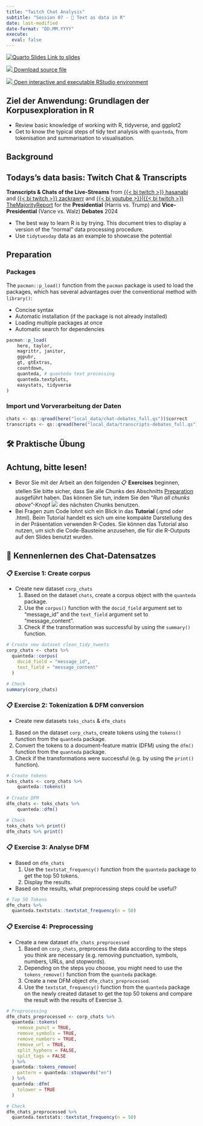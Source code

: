 ```yaml
---
title: "Twitch Chat Analysis"
subtitle: "Session 07 - 🔨 Text as data in R"
date: last-modified
date-format: "DD.MM.YYYY"
execute: 
  eval: false
---
```


::: {.callout-tip icon="false"}
[![Quarto Slides](https://raw.githubusercontent.com/faucommsci/teaching_materials/refs/heads/main/images/badges/badge-quarto-slide.svg) Link to slides](../slides/slides-07.html)

[![](https://raw.githubusercontent.com/faucommsci/teaching_materials/refs/heads/main/images/badges/badge-quarto_document.svg) Download source file](https://github.com/chrdrn/dbd_2024/blob/main/exercises/exercise-07.qmd)

[![](https://raw.githubusercontent.com/faucommsci/teaching_materials/refs/heads/main/images/badges/badge-binder_rstudio.svg) Open interactive and executable RStudio environment](https://mybinder.org/v2/gh/faucommsci/dbd_binder/HEAD?urlpath=rstudio)
:::

::: callout-note
## Ziel der Anwendung: Grundlagen der Korpusexploration in R

-   Review basic knowledge of working with R, tidyverse, and ggplot2
-   Get to know the typical steps of tidy text analysis with `quanteda`, from tokenisation and summarisation to visualisation.
:::

## Background

::: callout-tip
## Todays's data basis: Twitch Chat & Transcripts

**Transcripts & Chats of the Live-Streams** from [{{< bi twitch >}} hasanabi](https://www.twitch.tv/hasanabi) and [{{< bi twitch >}} zackrawrr](https://www.twitch.tv/zackrawrr) and [{{< bi youtube >}}](https://www.youtube.com/majorityreportlive)\|[{{< bi twitch >}} TheMajorityReport](https://www.twitch.tv/themajorityreport) for the **Presidential** (Harris vs. Trump) and **Vice-Presidential** (Vance vs. Walz) **Debates** 2024
:::

-   The best way to learn R is by trying. This document tries to display a version of the "normal" data processing procedure.
-   Use `tidytuesday` data as an example to showcase the potential

## Preparation

### Packages

The `pacman::p_load()` function from the `pacman` package is used to load the packages, which has several advantages over the conventional method with `library()`:

- Concise syntax
- Automatic installation (if the package is not already installed)
- Loading multiple packages at once
- Automatic search for dependencies


```r
pacman::p_load(
    here, taylor,
    magrittr, janitor,
    ggpubr, 
    gt, gtExtras,
    countdown, 
    quanteda, # quanteda text processing
    quanteda.textplots, 
    easystats, tidyverse
)
```

### Import und Vorverarbeitung der Daten

```r
chats <- qs::qread(here("local_data/chat-debates_full.qs"))$correct
transcripts <- qs::qread(here("local_data/transcripts-debates_full.qs"))$correct
```

## 🛠️ Praktische Übung

::: callout-important
## Achtung, bitte lesen!

-   Bevor Sie mit der Arbeit an den folgenden 📋 **Exercises** beginnen, stellen Sie bitte sicher, dass Sie alle Chunks des Abschnitts [Preparation] ausgeführt haben. Das können Sie tun, indem Sie den "*Run all chunks above*"-Knopf ![](https://raw.githubusercontent.com/faucommsci/teaching_materials/main/images/buttons/rstudio-button-render_all_chunks_above.png) des nächsten Chunks benutzen.
-   Bei Fragen zum Code lohnt sich ein Blick in das **Tutorial** (.qmd oder .html). Beim Tutorial handelt es sich um eine kompakte Darstellung des in der Präsentation verwenden R-Codes. Sie können das Tutorial also nutzen, um sich die Code-Bausteine anzusehen, die für die R-Outputs auf den Slides benutzt wurden.
:::

## 🔎 Kennenlernen des Chat-Datensatzes

### 📋 Exercise 1: Create corpus

-   Create new dataset `corp_chats`
    1.  Based on the dataset `chats`, create a corpus object with the `quanteda` package.
    2.  Use the `corpus()` function with the `docid_field` argument set to "message_id" and the `text_field` argument set to "message_content".
    3.  Check if the transformation was successful by using the `summary()` function.

```r

# Create new dataset clean_tidy_tweets
corp_chats <- chats %>% 
  quanteda::corpus(
    docid_field = "message_id", 
    text_field = "message_content"
  )

# Check
summary(corp_chats)
```

### 📋 Exercise 2: Tokenization & DFM conversion
-   Create new datasets `toks_chats` & `dfm_chats`
  1.  Based on the dataset `corp_chats`, create tokens using the `tokens()` function from the `quanteda` package.
  2.  Convert the tokens to a document-feature matrix (DFM) using the `dfm()` function from the `quanteda` package.
  3.  Check if the transformations were successful (e.g. by using the `print()` function).


```r
# Create tokens
toks_chats <- corp_chats %>%
    quanteda::tokens() 
 
# Create DFM
dfm_chats <- toks_chats %>%
    quanteda::dfm()

# Check
toks_chats %>% print()
dfm_chats %>% print()
```


### 📋 Exercise 3: Analyse DFM
-   Based on `dfm_chats`
    1.  Use the `textstat_frequency()` function from the `quanteda` package to get the top 50 tokens.
    2.  Display the results.
-   Based on the results, what preprocessing steps could be useful?
  
```r
# Top 50 Tokens
dfm_chats %>% 
  quanteda.textstats::textstat_frequency(n = 50) 
```

### 📋 Exercise 4: Preprocessing
-   Create a new dataset `dfm_chats_preprocessed` 
    1.  Based on `corp_chats`, preprocess the data according to the steps you think are necessary (e.g. removing punctuation, symbols, numbers, URLs, and stopwords). 
    2.   Depending on the steps you choose, you might need to use the `tokens_remove()` function from the `quanteda` package.
    3.   Create a new DFM object `dfm_chats_preprocessed`.
    4.   Use the `textstat_frequency()` function from the `quanteda` package on the newly created dataset to get the top 50 tokens and compare the result with the results of Exercise 3.
  
```r
# Preprocessing
dfm_chats_preprocessed <- corp_chats %>% 
  quanteda::tokens(
    remove_punct = TRUE, 
    remove_symbols = TRUE,
    remove_numbers = TRUE,
    remove_url = TRUE, 
    split_hyphens = FALSE,
    split_tags = FALSE
  ) %>% 
  quanteda::tokens_remove(
    pattern = quanteda::stopwords("en")
  ) %>% 
  quanteda::dfm(
    tolower = TRUE
  )

# Check
dfm_chats_preprocessed %>% 
  quanteda.textstats::textstat_frequency(n = 50)
```
